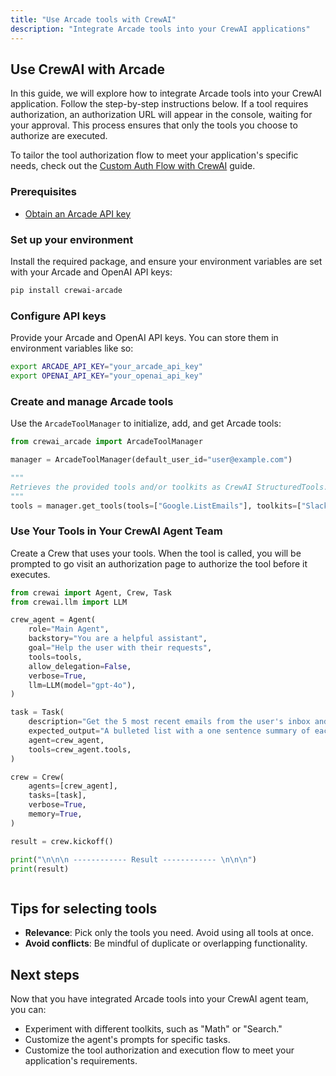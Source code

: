 ```yaml
---
title: "Use Arcade tools with CrewAI"
description: "Integrate Arcade tools into your CrewAI applications"
---
```



## Use CrewAI with Arcade

In this guide, we will explore how to integrate Arcade tools into your CrewAI application. Follow the step-by-step instructions below. If a tool requires authorization, an authorization URL will appear in the console, waiting for your approval. This process ensures that only the tools you choose to authorize are executed.

To tailor the tool authorization flow to meet your application's specific needs, check out the [Custom Auth Flow with CrewAI](/home/crewai/custom-auth-flow) guide.

<Steps>

### Prerequisites

- [Obtain an Arcade API key](/home/api-key)

### Set up your environment

Install the required package, and ensure your environment variables are set with your Arcade and OpenAI API keys:

```bash
pip install crewai-arcade
```

### Configure API keys

Provide your Arcade and OpenAI API keys. You can store them in environment variables like so:

```bash
export ARCADE_API_KEY="your_arcade_api_key"
export OPENAI_API_KEY="your_openai_api_key"
```

### Create and manage Arcade tools

Use the `ArcadeToolManager` to initialize, add, and get Arcade tools:

```python
from crewai_arcade import ArcadeToolManager

manager = ArcadeToolManager(default_user_id="user@example.com")

"""
Retrieves the provided tools and/or toolkits as CrewAI StructuredTools.
"""
tools = manager.get_tools(tools=["Google.ListEmails"], toolkits=["Slack"])
```

### Use Your Tools in Your CrewAI Agent Team

Create a Crew that uses your tools. When the tool is called, you will be prompted to go visit an authorization page to authorize the tool before it executes.

```python
from crewai import Agent, Crew, Task
from crewai.llm import LLM

crew_agent = Agent(
    role="Main Agent",
    backstory="You are a helpful assistant",
    goal="Help the user with their requests",
    tools=tools,
    allow_delegation=False,
    verbose=True,
    llm=LLM(model="gpt-4o"),
)

task = Task(
    description="Get the 5 most recent emails from the user's inbox and summarize them and recommend a response for each.",
    expected_output="A bulleted list with a one sentence summary of each email and a recommended response to the email.",
    agent=crew_agent,
    tools=crew_agent.tools,
)

crew = Crew(
    agents=[crew_agent],
    tasks=[task],
    verbose=True,
    memory=True,
)

result = crew.kickoff()

print("\n\n\n ------------ Result ------------ \n\n\n")
print(result)
```

</Steps>

<ToggleContent showText="Click to view a full example" hideText="Hide example">

```python file=<rootDir>/examples/code/home/crewai/use_arcade_tools.py
```

</ToggleContent>

## Tips for selecting tools

- **Relevance**: Pick only the tools you need. Avoid using all tools at once.
- **Avoid conflicts**: Be mindful of duplicate or overlapping functionality.

## Next steps

Now that you have integrated Arcade tools into your CrewAI agent team, you can:

- Experiment with different toolkits, such as "Math" or "Search."
- Customize the agent's prompts for specific tasks.
- Customize the tool authorization and execution flow to meet your application's requirements.
